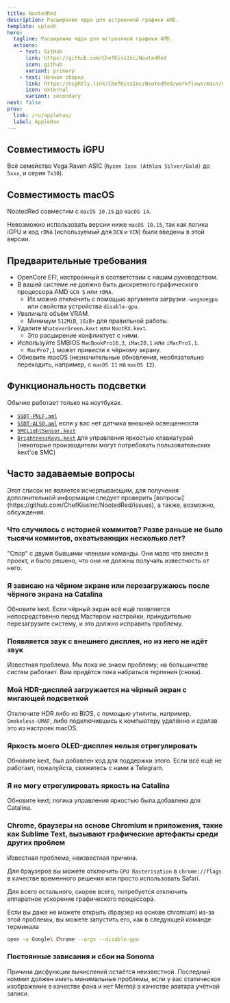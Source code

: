 ---
title: NootedRed
description: Расширение ядра для встроенной графики AMD.
template: splash
hero:
  tagline: Расширение ядра для встроенной графики AMD.
  actions:
    - text: GitHub
      link: https://github.com/ChefKissInc/NootedRed
      icon: github
      variant: primary
    - text: Ночная сборка
      link: https://nightly.link/ChefKissInc/NootedRed/workflows/main/master/Artifacts.zip
      icon: external
      variant: secondary
next: false
prev:
  link: /ru/applehax/
  label: AppleHax
---


## Совместимость iGPU

Всё семейство Vega Raven ASIC (`Ryzen 1xxx (Athlon Silver/Gold)` до `5xxx`, и серия `7x30`).

## Совместимость macOS

NootedRed совместим с `macOS 10.15` до `macOS 14`.

Невозможно использовать версии ниже `macOS 10.15`, так как логика iGPU и код `rDNA` (используемый для `DCN` и `VCN`) были введены в этой версии.

## Предварительные требования

- OpenCore EFI, настроенный в соответствии с нашим руководством.
- В вашей системе не должно быть дискретного графического процессора AMD `GCN 5` или `rDNA`.
  - Их можно отключить с помощью аргумента загрузки `-wegnoegpu` или свойства устройства `disable-gpu`.
- Увеличьте объём VRAM.
  - Минимум `512MiB`, `1GiB+` для правильной работы.
- Удалите `WhateverGreen.kext` или `NootRX.kext`.
  - Это расширение конфликтует с ними.
- Используйте SMBIOS `MacBookPro16,3`, `iMac20,1` или `iMacPro1,1`.
  - `MacPro7,1` может привести к чёрному экрану.
- Обновите macOS (незначительные обновления, необязательно переходить, например, с `macOS 11` на `macOS 12`).

## Функциональность подсветки

Обычно работает только на ноутбуках.

- [`SSDT-PNLF.aml`](/Extras/SSDTs/SSDT-PNLF.aml)
- [`SSDT-ALS0.aml`](/Extras/SSDTs/SSDT-ALS0.aml) если у вас нет датчика внешней освещенности
- [`SMCLightSensor.kext`](https://github.com/Acidanthera/VirtualSMC)
- [`BrightnessKeys.kext`](https://github.com/Acidanthera/BrightnessKeys) для управления яркостью клавиатурой (некоторые производители могут потребовать пользовательских kext'ов SMC)

## Часто задаваемые вопросы

<Aside type="danger">
Этот список не является исчерпывающим, для получения дополнительной информации следует проверить [вопросы](https://github.com/ChefKissInc/NootedRed/issues), а также, возможно, обсуждения.
</Aside>

### Что случилось с историей коммитов? Разве раньше не было тысячи коммитов, охватывающих несколько лет?

"Спор" с двумя бывшими членами команды. Они мало что внесли в проект, и было решено, что они не должны получать известность от него.

### Я зависаю на чёрном экране или перезагружаюсь после чёрного экрана на Catalina

Обновите kext. Если чёрный экран всё ещё появляется непосредственно перед Мастером настройки, принудительно перезагрузите систему, и это должно исправить проблему.

### Появляется звук с внешнего дисплея, но из него не идёт звук

Известная проблема. Мы пока не знаем проблему; на большинстве систем работает. Вам придётся пока набраться терпения (снова).

### Мой HDR-дисплей загружается на чёрный экран с мигающей подсветкой

Отключите HDR либо из BIOS, с помощью утилиты, например, `Smokeless-UMAF`, либо подключившись к компьютеру удалённо и сделав это из настроек macOS.

### Яркость моего OLED-дисплея нельзя отрегулировать

Обновите kext, был добавлен код для поддержки этого. Если всё ещё не работает, пожалуйста, свяжитесь с нами в Telegram.

### Я не могу отрегулировать яркость на Catalina

Обновите kext; логика управления яркостью была добавлена для Catalina.

### Chrome, браузеры на основе Chromium и приложения, такие как Sublime Text, вызывают графические артефакты среди других проблем

Известная проблема, неизвестная причина.

Для браузеров вы можете отключить `GPU Rasterisation` в `chrome://flags` в качестве временного решения или просто использовать Safari.

Для всего остального, скорее всего, потребуется отключить аппаратное ускорение графического процессора.

Если вы даже не можете открыть (браузер на основе chromium) из-за этой проблемы, вы можете запустить его, как в следующей команде терминала

```sh
open -a Google\ Chrome --args --disable-gpu
```

### Постоянные зависания и сбои на Sonoma

Причина дисфункции вычислений остаётся неизвестной. Последний коммит должен иметь минимальные проблемы, если у вас статическое изображение в качестве фона и нет Memoji в качестве аватара учётной записи.
